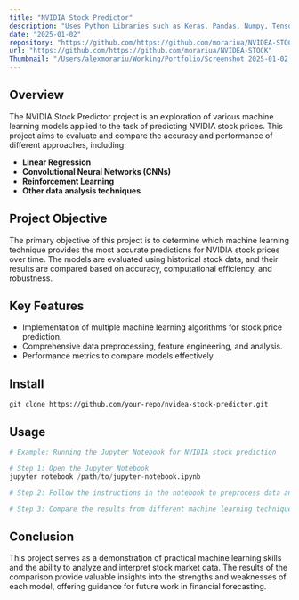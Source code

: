 ```yaml
---
title: "NVIDIA Stock Predictor"
description: "Uses Python Libraries such as Keras, Pandas, Numpy, Tensorflow, Pytorch"
date: "2025-01-02"
repository: "https://github.com/https://github.com/morariua/NVIDEA-STOCK"
url: "https://github.com/https://github.com/morariua/NVIDEA-STOCK"
Thumbnail: "/Users/alexmorariu/Working/Portfolio/Screenshot 2025-01-02 at 7.39.55 PM.png"
---
```


## Overview 

The NVIDIA Stock Predictor project is an exploration of various machine learning models applied to the task of predicting NVIDIA stock prices. This project aims to evaluate and compare the accuracy and performance of different approaches, including:

- **Linear Regression**
- **Convolutional Neural Networks (CNNs)**
- **Reinforcement Learning**
- **Other data analysis techniques**

## Project Objective
The primary objective of this project is to determine which machine learning technique provides the most accurate predictions for NVIDIA stock prices over time. The models are evaluated using historical stock data, and their results are compared based on accuracy, computational efficiency, and robustness.

## Key Features
- Implementation of multiple machine learning algorithms for stock price prediction.
- Comprehensive data preprocessing, feature engineering, and analysis.
- Performance metrics to compare models effectively.

## Install

```sh-session
git clone https://github.com/your-repo/nvidea-stock-predictor.git
```

## Usage

```python
# Example: Running the Jupyter Notebook for NVIDIA stock prediction

# Step 1: Open the Jupyter Notebook
jupyter notebook /path/to/jupyter-notebook.ipynb

# Step 2: Follow the instructions in the notebook to preprocess data and train models

# Step 3: Compare the results from different machine learning techniques
```

## Conclusion
This project serves as a demonstration of practical machine learning skills and the ability to analyze and interpret stock market data. The results of the comparison provide valuable insights into the strengths and weaknesses of each model, offering guidance for future work in financial forecasting.
